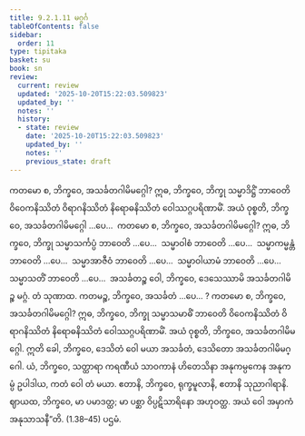 ```yaml
---
title: 9.2.1.11 မဂ္ဂင်္ဂ
tableOfContents: false
sidebar:
  order: 11
type: tipitaka
basket: su
book: sn
review:
  current: review
  updated: '2025-10-20T15:22:03.509823'
  updated_by: ''
  notes: ''
  history:
  - state: review
    date: '2025-10-20T15:22:03.509823'
    updated_by: ''
    notes: ''
    previous_state: draft
---
```



<DynamicBreadcrumb />


<ReviewStatus review={frontmatter.review} showDetails={true} />

<HypothesisAnnotation frontmatter={frontmatter} />

<Paragraph number="1706" book="sn">
ကတမော စ, ဘိက္ခဝေ, အသင်္ခတဂါမိမဂ္ဂေါ? ဣဓ, ဘိက္ခဝေ, ဘိက္ခု သမ္မာဒိဋ္ဌိံ ဘာဝေတိ ဝိဝေကနိဿိတံ ဝိရာဂနိဿိတံ နိရောဓနိဿိတံ ဝေါဿဂ္ဂပရိဏာမိံ. အယံ ဝုစ္စတိ, ဘိက္ခဝေ, အသင်္ခတဂါမိမဂ္ဂေါ …ပေ…  ကတမော စ, ဘိက္ခဝေ, အသင်္ခတဂါမိမဂ္ဂေါ? ဣဓ, ဘိက္ခဝေ, ဘိက္ခု သမ္မာသင်္ကပ္ပံ ဘာဝေတိ …ပေ…  သမ္မာဝါစံ ဘာဝေတိ …ပေ…  သမ္မာကမ္မန္တံ ဘာဝေတိ …ပေ…  သမ္မာအာဇီဝံ ဘာဝေတိ …ပေ…  သမ္မာဝါယာမံ ဘာဝေတိ …ပေ…  သမ္မာသတိံ ဘာဝေတိ …ပေ…  အသင်္ခတဉ္စ ဝေါ, ဘိက္ခဝေ, ဒေသေဿာမိ အသင်္ခတဂါမိဉ္စ မဂ္ဂံ. တံ သုဏာထ. ကတမဉ္စ, ဘိက္ခဝေ, အသင်္ခတံ …ပေ… ? ကတမော စ, ဘိက္ခဝေ, အသင်္ခတဂါမိမဂ္ဂေါ? ဣဓ, ဘိက္ခဝေ, ဘိက္ခု သမ္မာသမာဓိံ ဘာဝေတိ ဝိဝေကနိဿိတံ ဝိရာဂနိဿိတံ နိရောဓနိဿိတံ ဝေါဿဂ္ဂပရိဏာမိံ. အယံ ဝုစ္စတိ, ဘိက္ခဝေ, အသင်္ခတဂါမိမဂ္ဂေါ. ဣတိ ခေါ, ဘိက္ခဝေ, ဒေသိတံ ဝေါ မယာ အသင်္ခတံ, ဒေသိတော အသင်္ခတဂါမိမဂ္ဂေါ. ယံ, ဘိက္ခဝေ, သတ္ထာရာ ကရဏီယံ သာဝကာနံ ဟိတေသိနာ အနုကမ္ပကေန အနုကမ္ပံ ဥပါဒါယ, ကတံ ဝေါ တံ မယာ. ဧတာနိ, ဘိက္ခဝေ, ရုက္ခမူလာနိ, ဧတာနိ သုညာဂါရာနိ. ဈာယထ, ဘိက္ခဝေ, မာ ပမာဒတ္ထ; မာ ပစ္ဆာ ဝိပ္ပဋိသာရိနော အဟုဝတ္ထ. အယံ ဝေါ အမှာကံ အနုသာသနီ”တိ. (1.38–45)

</Paragraph>

<Paragraph number="1707" type="center" book="sn">
ပဌမံ.
</Paragraph>